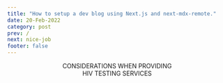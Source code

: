 ```yaml
---
title: "How to setup a dev blog using Next.js and next-mdx-remote."
date: 20-Feb-2022
category: post
prev: /
next: nice-job
footer: false
---
```


<Header title="ok">
  CONSIDERATIONS WHEN PROVIDING <br />
  <span className="text-red"> HIV TESTING SERVICES</span>
</Header>

<SingleLayout>
  <List
    type="numbered"
    list="HIV impacts many communities disproportionately
  Sharing information around HIV testing and related services may elicit feelings of anger, sadness, pain, fear, or discomfort
  When sharing information about HIV, HIV testing, or HIV testing results, prioritize making a safe space that respects everyone’s feelings, actions, and thoughts
  Encourage all individuals, regardless of HIV test results, to speak with their healthcare providers about HIV prevention and treatment services suitable for them
  Terms used to refer to racial and ethnic people in these communities continue to change over time—the terminology used in this program is not exhaustive"
  />
</SingleLayout>
<Quiz
  title="What kinds of cells does HIV infect?"
  options="Red Blood cells,Platelets,White blood cells"
  answer="2"
  response="HIV infects helper T cells, which are a kind of white blood cell in the immune system<sup>1</sup>."
/>
<MdxFooter />
